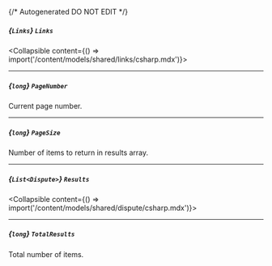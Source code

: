 {/* Autogenerated DO NOT EDIT  */}

##### *{`Links`}* `Links`
<Collapsible content={() => import('/content/models/shared/links/csharp.mdx')}>
</Collapsible>

---
##### *{`long`}* `PageNumber`
Current page number.

---
##### *{`long`}* `PageSize`
Number of items to return in results array.

---
##### *{`List<Dispute>`}* `Results`
<Collapsible content={() => import('/content/models/shared/dispute/csharp.mdx')}>
</Collapsible>

---
##### *{`long`}* `TotalResults`
Total number of items.

